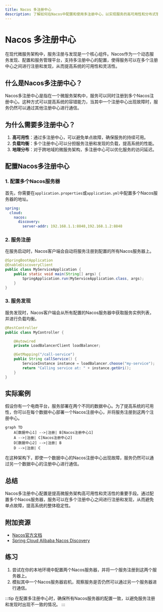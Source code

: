 ```yaml
---
title: Nacos 多注册中心
description: 了解如何在Nacos中配置和使用多注册中心，以实现服务的高可用性和分布式管理。
---
```


# Nacos 多注册中心

在现代微服务架构中，服务注册与发现是一个核心组件。Nacos作为一个动态服务发现、配置和服务管理平台，支持多注册中心的配置，使得服务可以在多个注册中心之间进行注册和发现，从而提高系统的可用性和灵活性。

## 什么是Nacos多注册中心？

Nacos多注册中心是指在一个微服务架构中，服务可以同时注册到多个Nacos注册中心。这种方式可以提高系统的容错能力，当其中一个注册中心出现故障时，服务仍然可以通过其他注册中心进行通信。

## 为什么需要多注册中心？

1. **高可用性**：通过多注册中心，可以避免单点故障，确保服务的持续可用。
2. **负载均衡**：多个注册中心可以分担服务注册和发现的负载，提高系统的性能。
3. **地理分布**：对于跨地域的微服务架构，多注册中心可以优化服务的访问延迟。

## 配置Nacos多注册中心

### 1. 配置多个Nacos服务器

首先，你需要在`application.properties`或`application.yml`中配置多个Nacos服务器的地址。

```yaml
spring:
  cloud:
    nacos:
      discovery:
        server-addr: 192.168.1.1:8848,192.168.1.2:8848
```

### 2. 服务注册

在服务启动时，Nacos客户端会自动将服务注册到配置的所有Nacos服务器上。

```java
@SpringBootApplication
@EnableDiscoveryClient
public class MyServiceApplication {
    public static void main(String[] args) {
        SpringApplication.run(MyServiceApplication.class, args);
    }
}
```

### 3. 服务发现

服务发现时，Nacos客户端会从所有配置的Nacos服务器中获取服务实例列表，并进行负载均衡。

```java
@RestController
public class MyController {

    @Autowired
    private LoadBalancerClient loadBalancer;

    @GetMapping("/call-service")
    public String callService() {
        ServiceInstance instance = loadBalancer.choose("my-service");
        return "Calling service at: " + instance.getUri();
    }
}
```

## 实际案例

假设你有一个电商平台，服务部署在两个不同的数据中心。为了提高系统的可用性，你可以在每个数据中心部署一个Nacos注册中心，并将服务注册到这两个注册中心。

```mermaid
graph TD
    A[数据中心1] -->|注册| B[Nacos注册中心1]
    A -->|注册| C[Nacos注册中心2]
    D[数据中心2] -->|注册| B
    D -->|注册| C
```

在这种架构下，即使一个数据中心的Nacos注册中心出现故障，服务仍然可以通过另一个数据中心的注册中心进行通信。

## 总结

Nacos多注册中心配置是提高微服务架构高可用性和灵活性的重要手段。通过配置多个Nacos服务器，服务可以在多个注册中心之间进行注册和发现，从而避免单点故障，提高系统的整体稳定性。

## 附加资源

- [Nacos官方文档](https://nacos.io/zh-cn/docs/what-is-nacos.html)
- [Spring Cloud Alibaba Nacos Discovery](https://spring.io/projects/spring-cloud-alibaba)

## 练习

1. 尝试在你的本地环境中配置两个Nacos服务器，并将一个服务注册到这两个服务器上。
2. 模拟其中一个Nacos服务器宕机，观察服务是否仍然可以通过另一个服务器进行通信。

:::tip
在配置多注册中心时，确保所有Nacos服务器的配置一致，以避免服务注册和发现时出现不一致的情况。
:::